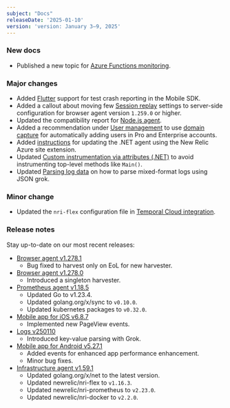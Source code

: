 ```yaml
---
subject: "Docs"
releaseDate: '2025-01-10'
version: 'version: January 3–9, 2025'
---
```


### New docs

* Published a new topic for [Azure Functions monitoring](/docs/serverless-function-monitoring/azure-function-monitoring/introduction-azure-monitoring/).

### Major changes


* Added [Flutter](/docs/mobile-monitoring/new-relic-mobile/mobile-sdk/test-crash-reporting/#flutter) support for test crash reporting in the Mobile SDK.
* Added a callout about moving few [Session replay](/docs/browser/browser-monitoring/browser-pro-features/session-replay/) settings to server-side configuration for browser agent version `1.259.0` or higher.
* Updated the compatibility report for [Node.js agent](/docs/apm/agents/nodejs-agent/getting-started/compatibility-requirements-nodejs-agent/).
* Added a recommendation under [User management](/docs/accounts/accounts-billing/new-relic-one-user-management/authentication-domains-saml-sso-scim-more/) to use [domain capture](/docs/accounts/accounts-billing/account-setup/domain-capture/) for automatically adding users in Pro and Enterprise accounts.
* Added [instructions](/docs/apm/agents/net-agent/installation/update-net-agent/#site-extention-update) for updating the .NET agent using the New Relic Azure site extension.
* Updated [Custom instrumentation via attributes (.NET)](/docs/apm/agents/net-agent/custom-instrumentation/custom-instrumentation-attributes-net/) to avoid instrumenting top-level methods like `Main()`.
* Updated [Parsing log data](/docs/logs/ui-data/parsing/) on how to parse mixed-format logs using JSON grok.




### Minor change


* Updated the `nri-flex` configuration file in [Temporal Cloud integration](/docs/infrastructure/host-integrations/host-integrations-list/temporal-cloud-integration/).

### Release notes


Stay up-to-date on our most recent releases:

* [Browser agent v1.278.1](/docs/release-notes/new-relic-browser-release-notes/browser-agent-release-notes/browser-agent-v1.278.1/)
  * Bug fixed to harvest only on EoL for new harvester.
* [Browser agent v1.278.0](/docs/release-notes/new-relic-browser-release-notes/browser-agent-release-notes/browser-agent-v1.278.0/)
  * Introduced a singleton harvester.
* [Prometheus agent v1.18.5](/docs/release-notes/infrastructure-release-notes/prometheus-agent-release-notes/prometheus-agent-1-18-5/)
  * Updated <DNT>Go</DNT> to v1.23.4.
  * Updated golang.org/x/sync to `v0.10.0`.
  * Updated kubernetes packages to `v0.32.0`.
* [Mobile app for iOS v6.8.7](/docs/release-notes/mobile-apps-release-notes/new-relic-ios-release-notes/new-relic-ios-6087/)
  * Implemented new <DNT>PageView</DNT> events.
* [Logs v250110](/docs/release-notes/logs-release-notes/logs-25-01-10/)
  * Introduced key-value parsing with Grok.
* [Mobile app for Android v5.27.1](/docs/release-notes/mobile-apps-release-notes/new-relic-android-release-notes/new-relic-android-5271/)
  * Added events for enhanced app performance enhancement.
  * Minor bug fixes.
* [Infrastructure agent v1.59.1](/docs/release-notes/infrastructure-release-notes/infrastructure-agent-release-notes/new-relic-infrastructure-agent-1591/)
  * Updated golang.org/x/net to the latest version.
  * Updated newrelic/nri-flex to `v1.16.3`.
  * Updated newrelic/nri-prometheus to `v2.23.0`.
  * Updated newrelic/nri-docker to `v2.2.0`.
  




